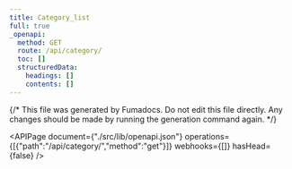 ```yaml
---
title: Category_list
full: true
_openapi:
  method: GET
  route: /api/category/
  toc: []
  structuredData:
    headings: []
    contents: []
---
```

{/* This file was generated by Fumadocs. Do not edit this file directly. Any changes should be made by running the generation command again. */\}

<APIPage document={"./src/lib/openapi.json"} operations={[{"path":"/api/category/","method":"get"}]} webhooks={[]} hasHead={false} />
